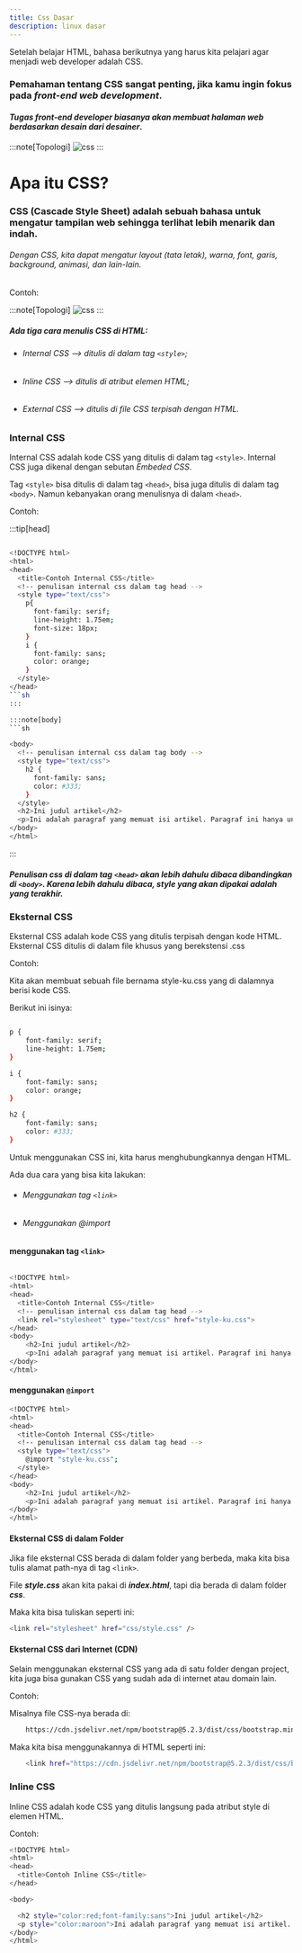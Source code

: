 ```yaml
---
title: Css Dasar
description: linux dasar
---
```



Setelah belajar HTML, bahasa berikutnya yang harus kita pelajari agar menjadi web developer adalah CSS.

### Pemahaman tentang CSS sangat penting, jika kamu ingin fokus pada ***front-end web development***.

#### *Tugas front-end developer biasanya akan membuat halaman web berdasarkan desain dari desainer*.

:::note[Topologi]
<img src={css.src} alt="css" />
:::

# Apa itu CSS?

### CSS (Cascade Style Sheet) adalah sebuah bahasa untuk mengatur tampilan web sehingga terlihat lebih menarik dan indah.

###### Dengan CSS, kita dapat mengatur layout (tata letak), warna, font, garis, background, animasi, dan lain-lain.

Contoh:

:::note[Topologi]
<img src={csss.src} alt="css" />
:::

##### Ada tiga cara menulis CSS di HTML:

- ###### Internal CSS –> ditulis di dalam tag ```<style>```;
- ###### Inline CSS –> ditulis di atribut elemen HTML;
- ###### External CSS –> ditulis di file CSS terpisah dengan HTML.


### Internal CSS

Internal CSS adalah kode CSS yang ditulis di dalam tag ```<style>```. 
Internal CSS juga dikenal dengan sebutan *Embeded CSS*.

Tag ```<style>``` bisa ditulis di dalam tag ```<head>```, bisa juga ditulis di dalam tag ```<body>```. 
Namun kebanyakan orang menulisnya di dalam ```<head>```.

Contoh:

:::tip[head]
```sh

<!DOCTYPE html>
<html>
<head>
  <title>Contoh Internal CSS</title>
  <!-- penulisan internal css dalam tag head -->
  <style type="text/css">
    p{
      font-family: serif;
      line-height: 1.75em;
      font-size: 18px;
    }
    i { 
      font-family: sans;
      color: orange;
    }
  </style>
</head>
```sh
:::

:::note[body]
```sh

<body>
  <!-- penulisan internal css dalam tag body -->
  <style type="text/css">
    h2 { 
      font-family: sans;
      color: #333;
    }
  </style>
  <h2>Ini judul artikel</h2>
  <p>Ini adalah paragraf yang memuat isi artikel. Paragraf ini hanya untuk percobaan saja. Percobaan untuk mendemokan <i>internal css</i>. Seperti namanya, <i>inline CSS</i> adalah kode CSS yang ditulis langsung dalam file HTML.</p>
</body>
</html>
```
:::

##### Penulisan css di dalam tag ```<head>``` akan lebih dahulu dibaca dibandingkan di ```<body>```. Karena lebih dahulu dibaca, style yang akan dipakai adalah yang terakhir.

### Eksternal CSS

Eksternal CSS adalah kode CSS yang ditulis terpisah dengan kode HTML. 
Eksternal CSS ditulis di dalam file khusus yang berekstensi .css

Contoh:

Kita akan membuat sebuah file bernama style-ku.css yang di dalamnya berisi kode CSS.

Berikut ini isinya:

```sh

p {
    font-family: serif;
    line-height: 1.75em;
}

i {
    font-family: sans;
    color: orange;
}

h2 {
    font-family: sans;
    color: #333;
}
```
Untuk menggunakan CSS ini, kita harus menghubungkannya dengan HTML.

Ada dua cara yang bisa kita lakukan:

- ###### Menggunakan tag ```<link>```
- ###### Menggunakan @import

#### menggunakan tag ```<link>```

```sh

<!DOCTYPE html>
<html>
<head>
  <title>Contoh Internal CSS</title>
  <!-- penulisan internal css dalam tag head -->
  <link rel="stylesheet" type="text/css" href="style-ku.css">
</head>
<body>
    <h2>Ini judul artikel</h2>
    <p>Ini adalah paragraf yang memuat isi artikel. Paragraf ini hanya untuk percobaan saja. Percobaan untuk mendemokan <i>internal css</i>. Seperti namanya, <i>inline CSS</i> adalah kode CSS yang ditulis langsung dalam file HTML.</p>
</body>
</html>
```

####  menggunakan ```@import```

```sh
<!DOCTYPE html>
<html>
<head>
  <title>Contoh Internal CSS</title>
  <!-- penulisan internal css dalam tag head -->
  <style type="text/css">
    @import "style-ku.css";
  </style>
</head>
<body>
    <h2>Ini judul artikel</h2>
    <p>Ini adalah paragraf yang memuat isi artikel. Paragraf ini hanya untuk percobaan saja. Percobaan untuk mendemokan <i>internal css</i>. Seperti namanya, <i>inline CSS</i> adalah kode CSS yang ditulis langsung dalam file HTML.</p>
</body>
</html>
```

#### Eksternal CSS di dalam Folder
Jika file eksternal CSS berada di dalam folder yang berbeda, 
maka kita bisa tulis alamat path-nya di tag ```<link>```.

File ***style.css*** akan kita pakai di ***index.html***, tapi dia berada di dalam folder ***css***.

Maka kita bisa tuliskan seperti ini:

```sh
<link rel="stylesheet" href="css/style.css" />
```

#### Eksternal CSS dari Internet (CDN)
Selain menggunakan eksternal CSS yang ada di satu folder dengan project, kita juga bisa gunakan CSS yang sudah ada di internet atau domain lain.

Contoh:

Misalnya file CSS-nya berada di:

```sh
    https://cdn.jsdelivr.net/npm/bootstrap@5.2.3/dist/css/bootstrap.min.css
```

Maka kita bisa menggunakannya di HTML seperti ini:

```sh
    <link href="https://cdn.jsdelivr.net/npm/bootstrap@5.2.3/dist/css/bootstrap.min.css" rel="stylesheet">
```

### Inline CSS

Inline CSS adalah kode CSS yang ditulis langsung pada atribut style di elemen HTML.

Contoh:

```sh
<!DOCTYPE html>
<html>
<head>
  <title>Contoh Inline CSS</title>
</head>

<body>

  <h2 style="color:red;font-family:sans">Ini judul artikel</h2>
  <p style="color:maroon">Ini adalah paragraf yang memuat isi artikel. Paragraf ini hanya untuk percobaan saja. Percobaan untuk mendemokan <i>internal css</i>. Seperti namanya, <i>inline CSS</i> adalah kode CSS yang ditulis langsung dalam file HTML.</p>
</body>
</html>
```